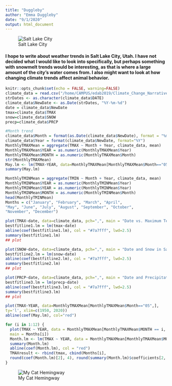 ```yaml
---
title: "Duggleby"
author: "Emma Duggleby"
date: "9/1/2020"
output: html_document
---
```


![Salt Lake City](/home/CAMPUS/edab2019/Climate_Change_Narratives/Student_Folders/Duggleby/SLC.jpg)

<h4>I hope to write about weather trends in Salt Lake City, Utah. I have not decided  what I would like to look into specifically, but perhaps something with snowmelt trends would be interesting, as that is where a large amount of the city's water comes from. I also might want to look at how changing climate trends affect animal behavior. </h4>

```r
knitr::opts_chunk$set(echo = FALSE, warning=FALSE)
climate_data = read.csv("/home/CAMPUS/edab2019/Climate_Change_Narratives/Data/FA20/Duggleby_SaltLakeCity_data.csv")
strDates <- as.character(climate_data$DATE)
climate_data$NewDate <- as.Date(strDates, "%Y-%m-%d")
date = climate_data$NewDate
tmax=climate_data$TMAX
snow=climate_data$SNOW
precp=climate_data$PRCP

#Month trend
climate_data$Month = format(as.Date(climate_data$NewDate), format = "%m")
climate_data$Year = format(climate_data$NewDate, format="%Y")
MonthlyTMAXMean = aggregate(TMAX ~ Month + Year, climate_data, mean)
MonthlyTMAXMean$YEAR = as.numeric(MonthlyTMAXMean$Year)
MonthlyTMAXMean$MONTH = as.numeric(MonthlyTMAXMean$Month)
str(MonthlyTMAXMean)
May.lm <- lm(TMAX~YEAR, data=MonthlyTMAXMean[MonthlyTMAXMean$Month=="05",])
summary(May.lm)

MonthlyTMINMean = aggregate(TMIN ~ Month + Year, climate_data, mean)
MonthlyTMINMean$YEAR = as.numeric(MonthlyTMINMean$Year)
MonthlyTMINMean$YEAR = as.numeric(MonthlyTMINMean$Year)
MonthlyTMINMean$MONTH = as.numeric(MonthlyTMINMean$Month)
head(MonthlyTMINMean)
Months = c("January", "February", "March", "April",
"May", "June", "July", "August", "September", "October",
"November", "December")
```

```r
plot(TMAX~date, data=climate_data, pch=",", main = "Date vs. Maximum Temperature in Salt Lake City", ylab = "Maximum Temperature", xlab = "Date")
bestfitline1.lm = lm(tmax~date)
abline(coef(bestfitline1.lm), col = "#7a7fff", lwd=2.5)
summary(bestfitline1.lm)
## plot 
```

```r
plot(SNOW~date, data=climate_data, pch=",", main = "Date and Snow in Salt Lake City", ylab = "Snow Level", xlab = "Date")
bestfitline2.lm = lm(snow~date)
abline(coef(bestfitline2.lm), col = "#7a7fff", lwd=2.5)
summary(bestfitline2.lm)
## plot 
```

```r
plot(PRCP~date, data=climate_data, pch=",", main = "Date and Precipitation in Salt Lake City", ylab = "Precipitation Level", xlab = "Date")
bestfitline3.lm = lm(precp~date)
abline(coef(bestfitline3.lm), col = "#7a7fff", lwd=2.5)
summary(bestfitline3.lm)
## plot 
```

```r
plot(TMAX~YEAR, data=MonthlyTMAXMean[MonthlyTMAXMean$Month=="05",],
ty='l', xlim=c(1950, 2020))
abline(coef(May.lm), col="red")

for (i in 1:12) {
  plot(TMAX ~ YEAR, data = MonthlyTMAXMean[MonthlyTMAXMean$MONTH == i, ], ty = "l", las = 1, xlim = c(1940, 2020),
  main = Months[i])
  Month.lm <- lm(TMAX ~ YEAR, data = MonthlyTMAXMean[MonthlyTMAXMean$MONTH ==i, ])
  summary(Month.lm)
  abline(coef(Month.lm), col = "red")
  TMAXresult <- rbind(tmax, cbind(Months[i],
  round(coef(Month.lm)[2], 4), round(summary(Month.lm)$coefficients[2, 4], 4), round(summary(Month.lm)$r.squared, 3)))
}
```

![My Cat Hemingway](/home/CAMPUS/edab2019/Climate_Change_Narratives/Student_Folders/Duggleby/Hemingway.PNG)